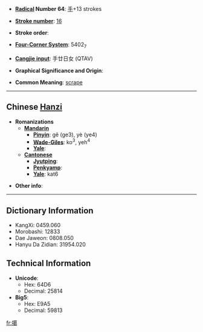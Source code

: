 * '''[[Wiktionary:Chinese radical index| Radical]] Number 64''': [[Wiktionary:Chinese radical index 手|手]]+13 strokes

* '''[[Wiktionary:Chinese total strokes index|Stroke number]]''': [[Wiktionary:Chinese total strokes index 16|16]]

* '''Stroke order''': 

* '''[[Wiktionary:Chinese four corner index|Four-Corner System]]''': 5402<sub>7</sub>

* '''[[Wiktionary:Chinese Cangjie index|Cangjie input]]''': 手廿日女 (QTAV)

* '''Graphical Significance and Origin''': 

* '''Common Meaning''': [[scrape]]

----

== Chinese [[Hanzi]] ==

* '''Romanizations'''
** '''[[Mandarin]]'''
*** '''[[Pinyin]]''': gě (ge3), yè (ye4)
*** '''[[Wade-Giles]]''': ko<sup>3</sup>, yeh<sup>4</sup>
*** '''[[Yale]]''': 
** '''[[Cantonese]]'''
*** '''[[Jyutping]]''':
*** '''[[Penkyamp]]''': 
*** '''[[Yale]]''': kat6

* '''Other info''': 

----

== Dictionary Information ==

* KangXi: 0459.060
* Morobashi: 12833
* Dae Jaweon: 0808.050
* Hanyu Da Zidian: 31954.020

== Technical Information ==

* '''Unicode''':
** Hex: 64D6
** Decimal: 25814
* '''Big5''':
** Hex: E9A5
** Decimal: 59813

[[fr:擖]]
